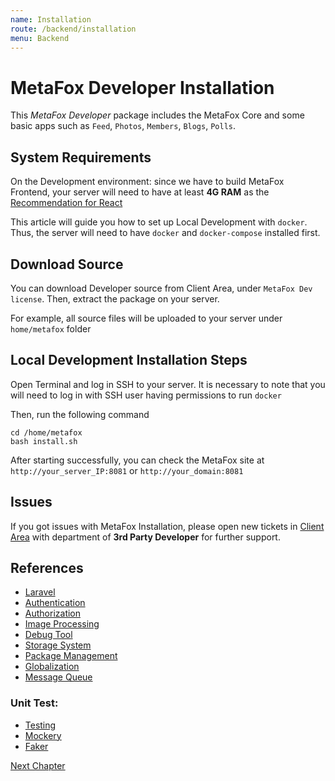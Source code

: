 ```yaml
---
name: Installation
route: /backend/installation
menu: Backend
---
```


# MetaFox Developer Installation

This _MetaFox Developer_ package includes the MetaFox Core and some basic apps such as `Feed`, `Photos`, `Members`, `Blogs`, `Polls`.

## System Requirements

On the Development environment: since we have to build MetaFox Frontend, your server will need to have at least **4G RAM** as the [Recommendation for React](https://reacts.com/system-requirements/)

This article will guide you how to set up Local Development with `docker`. Thus, the server will need to have `docker` and `docker-compose` installed first.

## Download Source

You can download Developer source from Client Area, under `MetaFox Dev license`. Then, extract the package on your server.

For example, all source files will be uploaded to your server under `home/metafox` folder

## Local Development Installation Steps

Open Terminal and log in SSH to your server. It is necessary to note that you will need to log in with SSH user having permissions to run `docker`

Then, run the following command

```
cd /home/metafox
bash install.sh
```

After starting successfully, you can check the MetaFox site at `http://your_server_IP:8081` or `http://your_domain:8081`

## Issues

If you got issues with MetaFox Installation, please open new tickets in [Client Area](https://clients.phpfox.com/submitticket.php?step=2&deptid=1) with department of **3rd Party Developer** for further support.

## References

- [Laravel](https://laravel.com/docs)
- [Authentication](https://laravel.com/docs/8.x/passport)
- [Authorization](https://github.com/spatie/laravel-permission)
- [Image Processing](http://image.intervention.io/)
- [Debug Tool](https://github.com/laravel/tinker)
- [Storage System](https://github.com/thephpleague/flysystem)
- [Package Management](https://github.com/nWidart/laravel-modules)
- [Globalization](https://github.com/spatie/laravel-translatable)
- [Message Queue](http://vladimir-yuldashev/laravel-queue-rabbitmq)

### Unit Test:

- [Testing](https://laravel.com/docs/8.x/testing)
- [Mockery](https://github.com/mockery/mockery)
- [Faker](https://fakerphp.github.io/)

[Next Chapter](/backend/structure)
